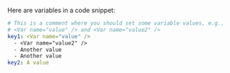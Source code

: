 Here are variables in a code snippet:

```yaml
# This is a comment where you should set some variable values, e.g.,
# <Var name="value" /> and <Var name="value2" />
key1: <Var name="value" />
  - <Var name="value2" />
  - Another value
  - Another value
key2: A value
```
